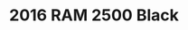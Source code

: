 ---
yrmm: 2103
brand: RAM
year: 2016
model: "2500"
color: Black
title: 2016 RAM 2500 Black
description: Carli suspension, Baja Design lights, Method wheels, Retrax
  bedcover, AEV bumper, Magnaflow exhaust.
alt: 2016 RAM 2500 in Black daily driver with some serious off-road capability
  installed with 4.5” Carli lift kit, Baja Design lights, Method wheels, Retrax
  becover, AEV front bumper, and Magnaflow exhaust.
width: 2500
height: 1490
---
